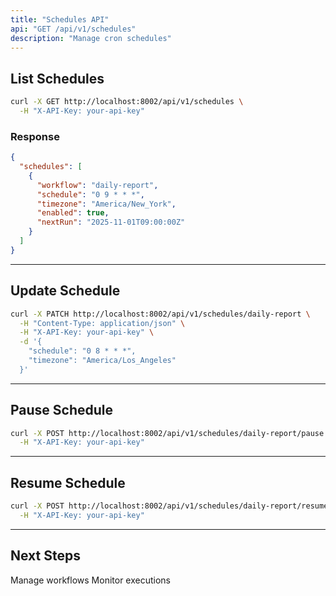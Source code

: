 ```yaml
---
title: "Schedules API"
api: "GET /api/v1/schedules"
description: "Manage cron schedules"
---
```


## List Schedules

<CodeGroup>

```bash cURL
curl -X GET http://localhost:8002/api/v1/schedules \
  -H "X-API-Key: your-api-key"
```

</CodeGroup>

### Response

```json 200 Success
{
  "schedules": [
    {
      "workflow": "daily-report",
      "schedule": "0 9 * * *",
      "timezone": "America/New_York",
      "enabled": true,
      "nextRun": "2025-11-01T09:00:00Z"
    }
  ]
}
```

---

## Update Schedule

<CodeGroup>

```bash cURL
curl -X PATCH http://localhost:8002/api/v1/schedules/daily-report \
  -H "Content-Type: application/json" \
  -H "X-API-Key: your-api-key" \
  -d '{
    "schedule": "0 8 * * *",
    "timezone": "America/Los_Angeles"
  }'
```

</CodeGroup>

---

## Pause Schedule

<CodeGroup>

```bash cURL
curl -X POST http://localhost:8002/api/v1/schedules/daily-report/pause \
  -H "X-API-Key: your-api-key"
```

</CodeGroup>

---

## Resume Schedule

<CodeGroup>

```bash cURL
curl -X POST http://localhost:8002/api/v1/schedules/daily-report/resume \
  -H "X-API-Key: your-api-key"
```

</CodeGroup>

---

## Next Steps

<CardGroup cols={2}>
  <Card title="Workflows API" icon="diagram-project" href="/spark/api/workflows">
    Manage workflows
  </Card>

  <Card title="Executions API" icon="play" href="/spark/api/executions">
    Monitor executions
  </Card>
</CardGroup>
